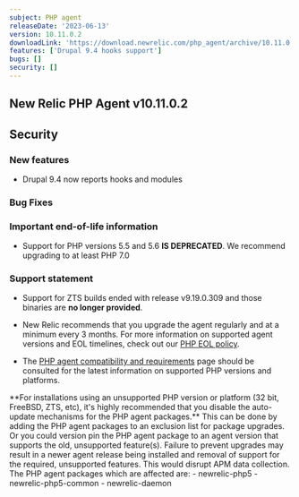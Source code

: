 ```yaml
---
subject: PHP agent
releaseDate: '2023-06-13'
version: 10.11.0.2
downloadLink: 'https://download.newrelic.com/php_agent/archive/10.11.0.2'
features: ['Drupal 9.4 hooks support']
bugs: []
security: []
---
```

## New Relic PHP Agent v10.11.0.2

## Security

### New features

* Drupal 9.4 now reports hooks and modules

### Bug Fixes

### Important end-of-life information

* Support for PHP versions 5.5 and 5.6 **IS DEPRECATED**. We recommend upgrading to at least PHP 7.0

### Support statement

* Support for ZTS builds ended with release v9.19.0.309 and those binaries are **no longer provided**.

* New Relic recommends that you upgrade the agent regularly and at a minimum every 3 months. For more information on supported agent versions and EOL timelines, check out our [PHP EOL policy](https://docs.newrelic.com/docs/apm/agents/php-agent/getting-started/php-agent-eol-policy/).
* The [PHP agent compatibility and requirements](https://docs.newrelic.com/docs/apm/agents/php-agent/getting-started/php-agent-compatibility-requirements/) page should be consulted for the latest information on supported PHP versions and platforms.

<Callout variant="important">
**For installations using an unsupported PHP version or platform (32 bit, FreeBSD, ZTS, etc), it's highly recommended that you disable the auto-update mechanisms for the PHP agent packages.** This can be done by adding the PHP agent packages to an exclusion list for package upgrades. Or you could version pin the PHP agent package to an agent version that supports the old, unsupported feature(s). Failure to prevent upgrades may result in a newer agent release being installed and removal of support for the required, unsupported features. This would disrupt APM data collection.
The PHP agent packages which are affected are:
   - newrelic-php5
   - newrelic-php5-common
   - newrelic-daemon
</Callout>

